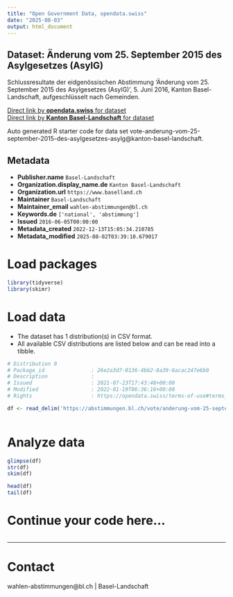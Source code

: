 ```yaml
---
title: "Open Government Data, opendata.swiss"
date: "2025-08-03"
output: html_document
---
```


## Dataset: Änderung vom 25. September 2015 des Asylgesetzes (AsylG)

Schlussresultate der eidgenössischen Abstimmung 'Änderung vom 25. September 2015 des Asylgesetzes (AsylG)', 5. Juni 2016, Kanton Basel-Landschaft, aufgeschlüsselt nach Gemeinden.

[Direct link by **opendata.swiss** for dataset](https://opendata.swiss/de/dataset/anderung-vom-25-september-2015-des-asylgesetzes-asylg)<br>
[Direct link by **Kanton Basel-Landschaft** for dataset](https://abstimmungen.bl.ch/vote/anderung-vom-25-september-2015-des-asylgesetzes-asylg/data)

Auto generated R starter code for data set vote-anderung-vom-25-september-2015-des-asylgesetzes-asylg@kanton-basel-landschaft.

## Metadata

- **Publisher.name** `Basel-Landschaft`
- **Organization.display_name.de** `Kanton Basel-Landschaft`
- **Organization.url** `https://www.baselland.ch`
- **Maintainer** `Basel-Landschaft`
- **Maintainer_email** `wahlen-abstimmungen@bl.ch`
- **Keywords.de** `['national', 'abstimmung']`
- **Issued** `2016-06-05T00:00:00`
- **Metadata_created** `2022-12-13T15:05:34.210785`
- **Metadata_modified** `2025-08-02T03:39:10.679017`


# Load packages

```r

library(tidyverse)
library(skimr)

```

# Load data

-   The dataset has 1 distribution(s) in CSV format.
-   All available CSV distributions are listed below and can be read into a tibble.

```r

# Distribution 0
# Package_id               : 26e2a3d7-0136-4bb2-8a39-6acac247e6b0
# Description              : 
# Issued                   : 2021-07-23T17:43:48+00:00
# Modified                 : 2022-01-19T06:36:16+00:00
# Rights                   : https://opendata.swiss/terms-of-use#terms_by

df <- read_delim('https://abstimmungen.bl.ch/vote/anderung-vom-25-september-2015-des-asylgesetzes-asylg/data-csv')



```

# Analyze data

```r

glimpse(df)
str(df)
skim(df)

head(df)
tail(df)

```

# Continue your code here...

```r

```

------------------------------------------------------------------------

# Contact

wahlen-abstimmungen@bl.ch | Basel-Landschaft
